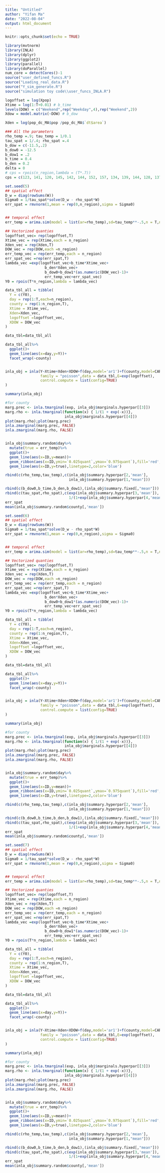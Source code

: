 ---
title: "Untitled"
author: "Yifan Ma"
date: "2022-08-04"
output: html_document
---

```{r setup, include=FALSE}
knitr::opts_chunk$set(echo = TRUE)
```

```{r}
library(mvtnorm)
library(INLA)
library(dplyr)
library(ggplot2)
library(parallel)
library(doParallel)
num_core = detectCores()-1
source("user_defined_funcs.R")
source("Loading_real_data.R")
source("Y_sim_generate.R")
source("simulation toy code\\user_funcs_INLA.R")

logoffset = log(Xpop)
Xtime = log(1:T+0.01) # b_time
levels(DOW) = c("Weekend",rep("Weekday",4),rep("Weekend",2))
Xdow = model.matrix(~DOW) # b_dow

Xden = log(pop_dc_MA$pop /pop_dc_MA$`dt$area`)

### All the parameters
rho_temp =.9; tau_temp = 1/0.1
tau_spat = 1/.4; rho_spat =.4
b_dow = c(-11.5,.2)
b_dow0 = -12.5
b_dow1 = .2
b_time = 0.4
b_den = 0.2
delta = 0
# cps = rpois(n_region,lambda = (T*.7))
cps = c(123, 141, 120, 145, 142, 144, 152, 157, 134, 139, 144, 128, 137) # cps fixed for simulation

set.seed(5)
## spatial effect
D_w = diag(rowSums(W))
Sigma0 = 1/tau_spat*solve(D_w - rho_spat*W)
err_spat = rmvnorm(1,mean = rep(0,n_region),sigma = Sigma0)


## temporal effect
err_temp = arima.sim(model = list(ar=rho_temp),sd=tau_temp**-.5,n = T,n.start = 100)

## Vectorized quanties
logoffset_vec= rep(logoffset,T)
Xtime_vec = rep(Xtime,each = n_region)
Xden_vec = rep(Xden,T)
DOW_vec = rep(DOW,each =n_region)
err_temp_vec = rep(err_temp,each = n_region)
err_spat_vec =rep(err_spat,T)
lambda_vec =exp(logoffset_vec+b_time*Xtime_vec+
                  b_den*Xden_vec+
                  b_dow0+b_dow1*(as.numeric(DOW_vec)-1)+
                  err_temp_vec+err_spat_vec)
Y0 = rpois(T*n_region,lambda = lambda_vec)

data_tbl_all = tibble(
  Y = c(Y0),
  day = rep(1:T,each=n_region),
  county = rep(1:n_region,T),
  Xtime = Xtime_vec,
  Xden=Xden_vec,
  logoffset =logoffset_vec,
  XDOW = DOW_vec
)

data_tbl=data_tbl_all

data_tbl_all%>%
  ggplot()+
  geom_line(aes(x=day,y=Y))+
  facet_wrap(~county)


inla_obj = inla(Y~Xtime+Xden+XDOW+f(day,model='ar1')+f(county,model=CAR.model),
                family = "poisson",data = data_tbl,E=exp(logoffset),
                control.compute = list(config=TRUE)
)

summary(inla_obj)

#for county
marg.prec <- inla.tmarginal(exp, inla_obj$marginals.hyperpar[[3]])
marg.rho <- inla.tmarginal(function(x) { 1/(1 + exp(-x))},
                           inla_obj$marginals.hyperpar[[4]])
plot(marg.rho);plot(marg.prec)
inla.zmarginal(marg.prec, FALSE)
inla.zmarginal(marg.rho, FALSE)


inla_obj$summary.random$day%>%
  mutate(true = err_temp)%>%
  ggplot()+
  geom_line(aes(x=ID,y=mean))+
  geom_ribbon(aes(x=ID,ymin=`0.025quant`,ymax=`0.975quant`),fill='red',alpha=0.5)+
  geom_line(aes(x=ID,y=true),linetype=2,color='blue')

rbind(c(rho_temp,tau_temp),c(inla_obj$summary.hyperpar[2,'mean'],
                             inla_obj$summary.hyperpar[1,"mean"]))

rbind(c(b_dow0,b_time,b_den,b_dow1),(inla_obj$summary.fixed[,"mean"]))
rbind(c(tau_spat,rho_spat),c(exp(inla_obj$summary.hyperpar[3,'mean']),
                             1/(1+exp(inla_obj$summary.hyperpar[4,'mean']))))
err_spat
mean(inla_obj$summary.random$county[,'mean'])
```

```{r}
set.seed(6)
## spatial effect
D_w = diag(rowSums(W))
Sigma0 = 1/tau_spat*solve(D_w - rho_spat*W)
err_spat = rmvnorm(1,mean = rep(0,n_region),sigma = Sigma0)


## temporal effect
err_temp = arima.sim(model = list(ar=rho_temp),sd=tau_temp**-.5,n = T,n.start = 100)

## Vectorized quanties
logoffset_vec= rep(logoffset,T)
Xtime_vec = rep(Xtime,each = n_region)
Xden_vec = rep(Xden,T)
DOW_vec = rep(DOW,each =n_region)
err_temp_vec = rep(err_temp,each = n_region)
err_spat_vec =rep(err_spat,T)
lambda_vec =exp(logoffset_vec+b_time*Xtime_vec+
                  b_den*Xden_vec+
                  b_dow0+b_dow1*(as.numeric(DOW_vec)-1)+
                  err_temp_vec+err_spat_vec)
Y0 = rpois(T*n_region,lambda = lambda_vec)

data_tbl_all = tibble(
  Y = c(Y0),
  day = rep(1:T,each=n_region),
  county = rep(1:n_region,T),
  Xtime = Xtime_vec,
  Xden=Xden_vec,
  logoffset =logoffset_vec,
  XDOW = DOW_vec
)

data_tbl=data_tbl_all

data_tbl_all%>%
  ggplot()+
  geom_line(aes(x=day,y=Y))+
  facet_wrap(~county)


inla_obj = inla(Y~Xtime+Xden+XDOW+f(day,model='ar1')+f(county,model=CAR.model),
                family = "poisson",data = data_tbl,E=exp(logoffset),
                control.compute = list(config=TRUE)
)

summary(inla_obj)

#for county
marg.prec <- inla.tmarginal(exp, inla_obj$marginals.hyperpar[[3]])
marg.rho <- inla.tmarginal(function(x) { 1/(1 + exp(-x))},
                           inla_obj$marginals.hyperpar[[4]])
plot(marg.rho);plot(marg.prec)
inla.zmarginal(marg.prec, FALSE)
inla.zmarginal(marg.rho, FALSE)


inla_obj$summary.random$day%>%
  mutate(true = err_temp)%>%
  ggplot()+
  geom_line(aes(x=ID,y=mean))+
  geom_ribbon(aes(x=ID,ymin=`0.025quant`,ymax=`0.975quant`),fill='red',alpha=0.5)+
  geom_line(aes(x=ID,y=true),linetype=2,color='blue')

rbind(c(rho_temp,tau_temp),c(inla_obj$summary.hyperpar[2,'mean'],
                             inla_obj$summary.hyperpar[1,"mean"]))

rbind(c(b_dow0,b_time,b_den,b_dow1),(inla_obj$summary.fixed[,"mean"]))
rbind(c(tau_spat,rho_spat),c(exp(inla_obj$summary.hyperpar[3,'mean']),
                             1/(1+exp(inla_obj$summary.hyperpar[4,'mean']))))
err_spat
mean(inla_obj$summary.random$county[,'mean'])
```

```{r}
set.seed(7)
## spatial effect
D_w = diag(rowSums(W))
Sigma0 = 1/tau_spat*solve(D_w - rho_spat*W)
err_spat = rmvnorm(1,mean = rep(0,n_region),sigma = Sigma0)


## temporal effect
err_temp = arima.sim(model = list(ar=rho_temp),sd=tau_temp**-.5,n = T,n.start = 100)

## Vectorized quanties
logoffset_vec= rep(logoffset,T)
Xtime_vec = rep(Xtime,each = n_region)
Xden_vec = rep(Xden,T)
DOW_vec = rep(DOW,each =n_region)
err_temp_vec = rep(err_temp,each = n_region)
err_spat_vec =rep(err_spat,T)
lambda_vec =exp(logoffset_vec+b_time*Xtime_vec+
                  b_den*Xden_vec+
                  b_dow0+b_dow1*(as.numeric(DOW_vec)-1)+
                  err_temp_vec+err_spat_vec)
Y0 = rpois(T*n_region,lambda = lambda_vec)

data_tbl_all = tibble(
  Y = c(Y0),
  day = rep(1:T,each=n_region),
  county = rep(1:n_region,T),
  Xtime = Xtime_vec,
  Xden=Xden_vec,
  logoffset =logoffset_vec,
  XDOW = DOW_vec
)

data_tbl=data_tbl_all

data_tbl_all%>%
  ggplot()+
  geom_line(aes(x=day,y=Y))+
  facet_wrap(~county)


inla_obj = inla(Y~Xtime+Xden+XDOW+f(day,model='ar1')+f(county,model=CAR.model),
                family = "poisson",data = data_tbl,E=exp(logoffset),
                control.compute = list(config=TRUE)
)

summary(inla_obj)

#for county
marg.prec <- inla.tmarginal(exp, inla_obj$marginals.hyperpar[[3]])
marg.rho <- inla.tmarginal(function(x) { 1/(1 + exp(-x))},
                           inla_obj$marginals.hyperpar[[4]])
plot(marg.rho);plot(marg.prec)
inla.zmarginal(marg.prec, FALSE)
inla.zmarginal(marg.rho, FALSE)


inla_obj$summary.random$day%>%
  mutate(true = err_temp)%>%
  ggplot()+
  geom_line(aes(x=ID,y=mean))+
  geom_ribbon(aes(x=ID,ymin=`0.025quant`,ymax=`0.975quant`),fill='red',alpha=0.5)+
  geom_line(aes(x=ID,y=true),linetype=2,color='blue')

rbind(c(rho_temp,tau_temp),c(inla_obj$summary.hyperpar[2,'mean'],
                             inla_obj$summary.hyperpar[1,"mean"]))

rbind(c(b_dow0,b_time,b_den,b_dow1),(inla_obj$summary.fixed[,"mean"]))
rbind(c(tau_spat,rho_spat),c(exp(inla_obj$summary.hyperpar[3,'mean']),
                             1/(1+exp(inla_obj$summary.hyperpar[4,'mean']))))
err_spat
mean(inla_obj$summary.random$county[,'mean'])
```